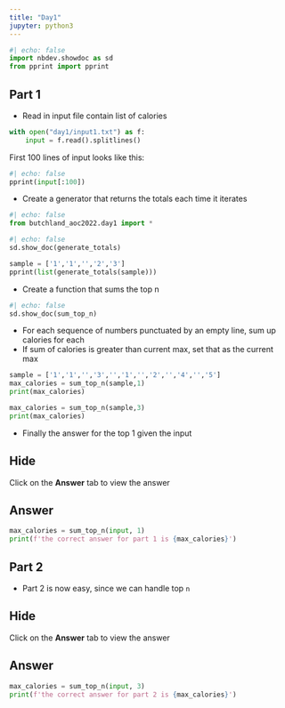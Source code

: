 ```yaml
---
title: "Day1"
jupyter: python3
---
```


```python
#| echo: false
import nbdev.showdoc as sd
from pprint import pprint
```

## Part 1

* Read in input file contain list of calories
```python
with open("day1/input1.txt") as f:
    input = f.read().splitlines()
```
First 100 lines of input looks like
this:

```python
#| echo: false
pprint(input[:100])
```

* Create a generator that returns the totals each time it iterates

```python
#| echo: false
from butchland_aoc2022.day1 import *

```


```python
#| echo: false
sd.show_doc(generate_totals)
```

```python
sample = ['1','1','','2','3']
pprint(list(generate_totals(sample)))
```

* Create a function that sums the top n

```python
#| echo: false
sd.show_doc(sum_top_n)
```


* For each sequence of numbers punctuated by 
an empty line, sum up calories for each 
* If sum of calories is greater than current max, set that as the current max

```python
sample = ['1','1','','3','','1','','2','','4','','5']
max_calories = sum_top_n(sample,1)
print(max_calories)
```

```python
max_calories = sum_top_n(sample,3)
print(max_calories)
```

* Finally the answer for the top 1 given the input

::: {.panel-tabset}

## Hide

Click on the **Answer** tab to view the answer

## Answer

```python
max_calories = sum_top_n(input, 1)
print(f'the correct answer for part 1 is {max_calories}')
```

:::

## Part 2

* Part 2 is now easy, since we can handle top `n`

::: {.panel-tabset}

## Hide

Click on the **Answer** tab to view the answer

## Answer

```python
max_calories = sum_top_n(input, 3)
print(f'the correct answer for part 2 is {max_calories}')
```

:::